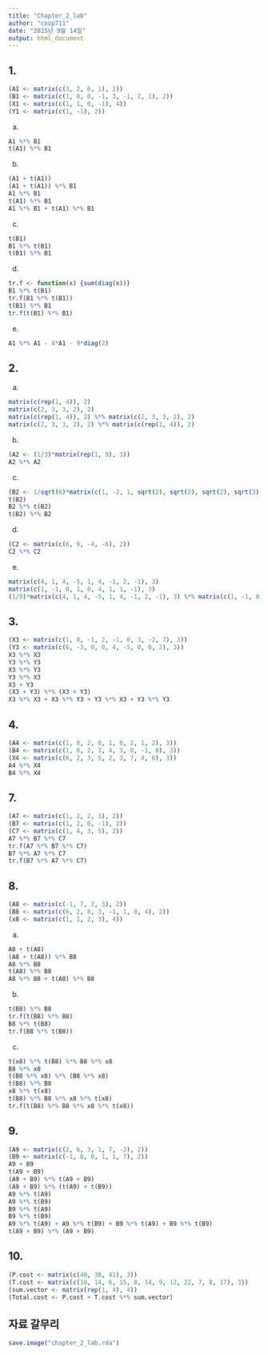 ```yaml
---
title: "Chapter_2_lab"
author: "coop711"
date: "2015년 9월 14일"
output: html_document
---
```


## 1.

```r
(A1 <- matrix(c(3, 2, 6, 1), 2))
(B1 <- matrix(c(1, 0, 0, -1, 3, -1, 2, 1), 2))
(X1 <- matrix(c(1, 1, 0, -1), 4))
(Y1 <- matrix(c(1, -1), 2))
```

(a)

```r
A1 %*% B1
t(A1) %*% B1
```

(b)

```r
(A1 + t(A1)) 
(A1 + t(A1)) %*% B1
A1 %*% B1
t(A1) %*% B1
A1 %*% B1 + t(A1) %*% B1
```

(c)

```r
t(B1)
B1 %*% t(B1)
t(B1) %*% B1
```

(d)

```r
tr.f <- function(x) {sum(diag(x))}
B1 %*% t(B1)
tr.f(B1 %*% t(B1))
t(B1) %*% B1
tr.f(t(B1) %*% B1)
```

(e)

```r
A1 %*% A1 - 4*A1 - 9*diag(2)
```

## 2.

(a)

```r
matrix(c(rep(1, 4)), 2) 
matrix(c(2, 3, 3, 2), 2)
matrix(c(rep(1, 4)), 2) %*% matrix(c(2, 3, 3, 2), 2)
matrix(c(2, 3, 3, 2), 2) %*% matrix(c(rep(1, 4)), 2)
```

(b)

```r
(A2 <- (1/3)*matrix(rep(1, 9), 3))
A2 %*% A2
```

(c)

```r
(B2 <- 1/sqrt(6)*matrix(c(1, -2, 1, sqrt(2), sqrt(2), sqrt(2), sqrt(3), 0, -sqrt(3)), 3))
t(B2)
B2 %*% t(B2)
t(B2) %*% B2
```

(d)

```r
(C2 <- matrix(c(6, 9, -4, -6), 2))
C2 %*% C2
```

(e)

```r
matrix(c(4, 1, 4, -5, 1, 4, -1, 2, -1), 3)
matrix(c(1, -1, 0, 1, 0, 4, 1, 1, -1), 3)
(1/9)*matrix(c(4, 1, 4, -5, 1, 4, -1, 2, -1), 3) %*% matrix(c(1, -1, 0, 1, 0, 4, 1, 1, -1), 3)
```

## 3.

```r
(X3 <- matrix(c(1, 0, -1, 2, -1, 0, 3, -2, 7), 3))
(Y3 <- matrix(c(6, -3, 0, 0, 4, -5, 0, 0, 2), 3))
X3 %*% X3
Y3 %*% Y3
X3 %*% Y3
Y3 %*% X3
X3 + Y3
(X3 + Y3) %*% (X3 + Y3)
X3 %*% X3 + X3 %*% Y3 + Y3 %*% X3 + Y3 %*% Y3
```

## 4.

```r
(A4 <- matrix(c(1, 0, 2, 0, 1, 0, 2, 1, 2), 3))
(B4 <- matrix(c(1, 0, 2, 3, 4, 3, 0, -1, 0), 3))
(X4 <- matrix(c(6, 2, 3, 5, 2, 3, 7, 4, 6), 3))
A4 %*% X4
B4 %*% X4
```

## 7.

```r
(A7 <- matrix(c(1, 2, 2, 3), 2))
(B7 <- matrix(c(1, 2, 0, -1), 2))
(C7 <- matrix(c(1, 4, 3, 5), 2))
A7 %*% B7 %*% C7
tr.f(A7 %*% B7 %*% C7)
B7 %*% A7 %*% C7
tr.f(B7 %*% A7 %*% C7)
```

## 8.

```r
(A8 <- matrix(c(-1, 7, 2, 3), 2))
(B8 <- matrix(c(6, 2, 8, 3, -1, 1, 0, 4), 2))
(x8 <- matrix(c(1, 1, 2, 3), 4))
```

(a)

```r
A8 + t(A8) 
(A8 + t(A8)) %*% B8
A8 %*% B8
t(A8) %*% B8
A8 %*% B8 + t(A8) %*% B8
```

(b)

```r
t(B8) %*% B8
tr.f(t(B8) %*% B8)
B8 %*% t(B8)
tr.f(B8 %*% t(B8))
```

(c)

```r
t(x8) %*% t(B8) %*% B8 %*% x8
B8 %*% x8
t(B8 %*% x8) %*% (B8 %*% x8)
t(B8) %*% B8
x8 %*% t(x8)
t(B8) %*% B8 %*% x8 %*% t(x8)
tr.f(t(B8) %*% B8 %*% x8 %*% t(x8))
```

## 9.

```r
(A9 <- matrix(c(2, 6, 3, 1, 7, -2), 2))
(B9 <- matrix(c(-1, 0, 0, 1, 1, 7), 2))
A9 + B9
t(A9 + B9)
(A9 + B9) %*% t(A9 + B9)
(A9 + B9) %*% (t(A9) + t(B9))
A9 %*% t(A9) 
A9 %*% t(B9)
B9 %*% t(A9)
B9 %*% t(B9)
A9 %*% t(A9) + A9 %*% t(B9) + B9 %*% t(A9) + B9 %*% t(B9)
t(A9 + B9) %*% (A9 + B9) 
```

## 10.

```r
(P.cost <- matrix(c(40, 38, 41), 3))
(T.cost <- matrix(c(10, 14, 6, 15, 8, 14, 9, 12, 22, 7, 8, 17), 3))
(sum.vector <- matrix(rep(1, 4), 4))
(Total.cost <- P.cost + T.cost %*% sum.vector)
```

## 자료 갈무리

```r
save.image("chapter_2_lab.rda")
```
